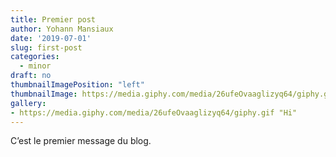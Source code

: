 ```yaml
---
title: Premier post
author: Yohann Mansiaux
date: '2019-07-01'
slug: first-post
categories:
  - minor
draft: no
thumbnailImagePosition: "left"
thumbnailImage: https://media.giphy.com/media/26ufeOvaaglizyq64/giphy.gif
gallery:
- https://media.giphy.com/media/26ufeOvaaglizyq64/giphy.gif "Hi"
---
```



C'est le premier message du blog.

